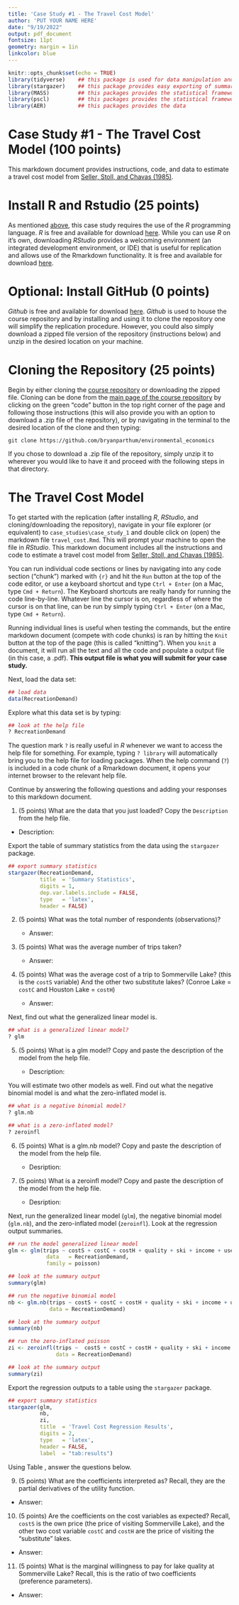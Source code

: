 ```yaml
---
title: 'Case Study #1 - The Travel Cost Model'
author: 'PUT YOUR NAME HERE'
date: "9/19/2022"
output: pdf_document
fontsize: 11pt
geometry: margin = 1in
linkcolor: blue
---
```


```r
knitr::opts_chunk$set(echo = TRUE)
library(tidyverse)    ## this package is used for data manipulation and management
library(stargazer)    ## this package provides easy exporting of summary tables (statistics and regression tables) 
library(MASS)         ## this packages provides the statistical framework for the regressions
library(pscl)         ## this packages provides the statistical framework for the regressions
library(AER)          ## this packages provides the data
```

# Case Study #1 - The Travel Cost Model (100 points)
This markdown document provides instructions, code, and data to estimate a travel cost model from [Seller, Stoll, and Chavas (1985)](https://bryanparthum.github.io/environmental_economics/case_studies/case_study_1/papers/Seller_et_al_1985_LandEcon-travel_cost.pdf).

# Install R and Rstudio (25 points)
As mentioned [above](#requirements), this case study requires the use of the *R* programming language. *R* is free and available for download [here](https://www.r-project.org/). While you can use *R* on it's own, downloading *RStudio* provides a welcoming environment (an integrated development environment, or IDE) that is useful for replication and allows use of the Rmarkdown functionality. It is free and available for download [here](https://www.rstudio.com/products/rstudio/).

# Optional: Install GitHub (0 points)
*Github* is free and available for download [here](https://github.com/git-guides/install-git). *Github* is used to house the course repository and by installing and using it to clone the repository one will simplify the replication procedure. However, you could also simply download a zipped file version of the repository (instructions below) and unzip in the desired location on your machine.

# Cloning the Repository (25 points)
Begin by either cloning the [course repository](https://github.com/bryanparthum/environmental_economics) or downloading the zipped file. Cloning can be done from the [main page of the course repository](https://github.com/bryanparthum/environmental_economics) by clicking on the green "code" button in the top right corner of the page and following those instructions (this will also provide you with an option to download a .zip file of the repository), or by navigating in the terminal to the desired location of the clone and then typing: 

```
git clone https://github.com/bryanparthum/environmental_economics
```

If you chose to download a .zip file of the repository, simply unzip it to wherever you would like to have it and proceed with the following steps in that directory.

# The Travel Cost Model 
To get started with the replication (after installing *R*, *RStudio*, and cloning/downloading the repository), navigate in your file explorer (or equivalent) to `case_studies\case_study_1` and double click on (open) the markdown file `travel_cost.Rmd`. This will prompt your machine to open the file in *RStudio*. This markdown document includes all the instructions and code to estimate a travel cost model from [Seller, Stoll, and Chavas (1985)](https://bryanparthum.github.io/environmental_economics/case_studies/case_study_1/Seller_et_al_1985_LandEcon-travel_cost.pdf).

You can run individual code sections or lines by navigating into any code section ("chunk") marked with `{r}` and hit the `Run` button at the top of the code editor, or use a keyboard shortcut and type `Ctrl + Enter` (on a Mac, type `Cmd + Return`). The Keyboard shortcuts are really handy for running the code line-by-line. Whatever line the cursor is on, regardless of where the cursor is on that line, can be run by simply typing `Ctrl + Enter` (on a Mac, type `Cmd + Return`). 

Running individual lines is useful when testing the commands, but the entire markdown document (compete with code chunks) is ran by hitting the `Knit` button at the top of the page (this is called "knitting"). When you `knit` a document, it will run all the text and all the code and populate a output file (in this case, a .pdf). **This output file is what you will submit for your case study.**

Next, load the data set: 

```r
## load data
data(RecreationDemand)
```

Explore what this data set is by typing: 

```r
## look at the help file
? RecreationDemand
```

The question mark `?` is really useful in *R* whenever we want to access the help file for something. For example, typing `? library` will automatically bring you to the help file for loading packages. When the help command (`?`) is included in a code chunk of a Rmarkdown document, it opens your internet browser to the relevant help file.

Continue by answering the following questions and adding your responses to this markdown document.

1. (5 points) What are the data that you just loaded? Copy the `Description` from the help file. 

  - Description: 

Export the table of summary statistics from the data using the `stargazer` package.

```r
## export summary statistics 
stargazer(RecreationDemand, 
          title  = 'Summary Statistics',
          digits = 1,
          dep.var.labels.include = FALSE,
          type   = 'latex',
          header = FALSE)
```

2. (5 points) What was the total number of respondents (observations)? 
    
   - Answer:
        
3. (5 points) What was the average number of trips taken? 
        
   - Answer:
        
4. (5 points) What was the average cost of a trip to Sommerville Lake? (this is the `costS` variable) And the other two substitute lakes? (Conroe Lake = `costC` and Houston Lake = `costH`)
    
   - Answer:

Next, find out what the generalized linear model is.  

```r
## what is a generalized linear model? 
? glm
```

5. (5 points) What is a glm model? Copy and paste the description of the model from the help file. 
    
   - Description: 
    
You will estimate two other models as well. Find out what the negative binomial model is and what the zero-inflated model is.

```r
## what is a negative binomial model? 
? glm.nb

## what is a zero-inflated model? 
? zeroinfl
```

6. (5 points) What is a glm.nb model? Copy and paste the description of the model from the help file. 
    
   - Desription: 
        
7. (5 points) What is a zeroinfl model? Copy and paste the description of the model from the help file. 
    
   - Desription: 

Next, run the generalized linear model (`glm`), the negative binomial model (`glm.nb`), and the zero-inflated model (`zeroinfl`). Look at the regression output summaries.

```r
## run the model generalized linear model
glm <- glm(trips ~ costS + costC + costH + quality + ski + income + userfee,
            data   = RecreationDemand,                                        
            family = poisson)                                                

## look at the summary output
summary(glm)

## run the negative binomial model
nb <- glm.nb(trips ~ costS + costC + costH + quality + ski + income + userfee, 
             data = RecreationDemand)

## look at the summary output
summary(nb)

## run the zero-inflated poisson
zi <- zeroinfl(trips ~  costS + costC + costH + quality + ski + income + userfee | quality + income, 
               data = RecreationDemand)

## look at the summary output
summary(zi)
```

Export the regression outputs to a table using the `stargazer` package.

```r
## export summary statistics
stargazer(glm,
          nb,   
          zi,   
          title  = 'Travel Cost Regression Results',
          digits = 2,
          type   = 'latex',
          header = FALSE, 
          label  = "tab:results")
```

Using Table \ref{tab:results}, answer the questions below.

9. (5 points) What are the coefficients interpreted as? Recall, they are the partial derivatives of the utility function. 
    
  - Answer: 

10. (5 points) Are the coefficients on the cost variables as expected? Recall, `costS` is the own price (the price of visiting Sommerville Lake), and the other two cost variable `costC` and `costH` are the price of visiting the "substitute" lakes. 
    
  - Answer: 

11. (5 points) What is the marginal willingness to pay for lake quality at Sommerville Lake? Recall, this is the ratio of two coefficients (preference parameters). 
    
  - Answer: 